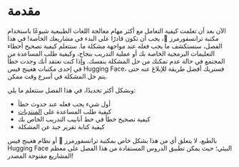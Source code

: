 # مقدمة 

الآن بعد أن تعلمت كيفية التعامل مع أكثر مهام معالجة اللغات الطبيعية شيوعًا باستخدام مكتبة ترانسفورمرز 🤗، يجب أن تكون قادرًا على البدء في مشاريعك الخاصة! في هذا الفصل، سنستكشف ما يجب فعله عند مواجهة مشكلة ما. ستتعلم كيفية تصحيح أخطاء التعليمات البرمجية الخاصة بك أو عملية التدريب بنجاح، وكيفية طلب المساعدة من المجتمع في حالة عدم تمكنك من حل المشكلة بنفسك. وإذا كنت تعتقد أنك وجدت خطأ في إحدى مكتبات هغينج فيس Hugging Face، فسنريك أفضل طريقة للإبلاغ عنه حتى يتم حل المشكلة في أسرع وقت ممكن.

وبشكل أكثر تحديدًا، في هذا الفصل ستتعلم ما يلي:

- أول شيء يجب فعله عند حدوث خطأ
- كيفية طلب المساعدة على [المنتديات](https://discuss.huggingface.co/)
- كيفية تصحيح خطأ في خط أنابيب التدريب الخاص بك
- كيفية كتابة تقرير جيد عن المشكلة 

بالطبع، لا يتعلق أي من هذا بشكل خاص بمكتبة ترانسفورمرز 🤗 أو نظام هغينج فيس Hugging Face البيئي؛ حيث يمكن تطبيق الدروس المستفادة من هذا الفصل على معظم المشاريع مفتوحة المصدر!